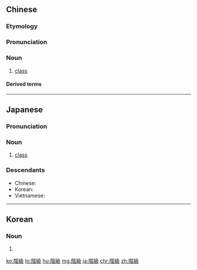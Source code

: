 {{also|阶级}}
==Chinese==
{{zh-forms|s=阶级}}

===Etymology===
{{wasei kango||かいきゅう|(social) class||class, rank, order}}

===Pronunciation===
{{zh-pron
|m=jiējí
|c=gaai1 kap1
|h=pfs=kiê-kip
|mn=kai-kip
|cat=n
}}

===Noun===
{{zh-noun}}

# [[class]] {{gloss|social division based on socio-economic status}}
#: {{zh-x|剝削 階級|exploiting '''class'''}}

====Derived terms====
{{zh-der|工人階級|階級鬥爭|階級性|勞動階級|買辦資產階級|社會階級|統治階級|無產階級|無產階級專政|有產階級|中產階級|資本階級|資產階級}}

{{zh-cat|Elementary}}

----

==Japanese==
{{ja-kanjitab|かい|きゅう|yomi=o}}

===Pronunciation===
{{ja-pron|acc=h|かいきゅう|y=ko}}

===Noun===
{{ja-noun|かいきゅう|hhira=かいきふ}}

# [[class]] {{gloss|social division based on socio-economic status}}

===Descendants===
* Chinese: {{zh-l|階級}}
* Korean: {{ko-l|계급}}
* Vietnamese: {{vi-l|giai cấp}}

----

==Korean==
{{ko-hanjatab}}

===Noun===
{{ko-noun|hangeul=계급|mr=kyegŭp|y=kyeykup}}

# {{hanja form of|계급|[[class]]}}
[[ko:階級]]
[[lo:階級]]
[[hu:階級]]
[[mg:階級]]
[[ja:階級]]
[[chr:階級]]
[[zh:階級]]